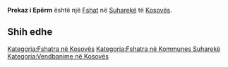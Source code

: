 {{Fshat në Kosovës
 | Emri                = Prekaz i Epërm
| sqi_N_name = Prekaz i Epërm
| sqi_N_FULL_NAME_RO = Prekaz i Epërm
| sqi_N_FULL_NAME_ND_RO = Prekaz i Eperm
| sqi_N_SORT_NAME_RG = PREKAZIEPERM
| sqi_N_FULL_NAME_RG = Prekaz i Epërm
| sqi_N_FULL_NAME_ND_RG = Prekaz i Eperm
| sqi_V_name = Prekazi i Epërm
| sqi_V_FULL_NAME_RO = Prekazi i Epërm
| sqi_V_FULL_NAME_ND_RO = Prekazi i Eperm
| sqi_V_SORT_NAME_RG = PREKAZIIEPERM
| sqi_V_FULL_NAME_RG = Prekazi i Epërm
| sqi_V_FULL_NAME_ND_RG = Prekazi i Eperm
| srp_N_name = Gornje Prekaze
| srp_N_FULL_NAME_RO = Gornje Prekaze
| srp_N_FULL_NAME_ND_RO = Gornje Prekaze
| srp_N_SORT_NAME_RG = GORNJEPREKAZE
| srp_N_FULL_NAME_RG = Gornje Prekaze
| srp_N_FULL_NAME_ND_RG = Gornje Prekaze
| srp_NS_name = Горње Преказе
| srp_NS_FULL_NAME_RO = Горње Преказе
| srp_NS_FULL_NAME_ND_RO = Горње Преказе
| srp_NS_SORT_NAME_RG = ГОРЊЕПРЕКАЗЕ
| srp_NS_FULL_NAME_RG = Горње Преказе
| srp_NS_FULL_NAME_ND_RG = Горње Преказе

 | Emri (Rasa dhanore) = 
 | Figura              = 
 | Shteti              = Kosovo
 | Komuna              = Suharekë
 | Kodi postar         = 
 | Sipërfaqja          = 

 | Popullsia           = 

 | Regj. i popullsisë  = 
 | Dend. e popullsisë  = 
 | Faqja zyrtare       = 
 <!--- Koordinatat ----> 
 | Gjerësia            = 42.779722
 | Gjatësia            = 20.829722
 | Lartësia            = 
}}
'''Prekaz i Epërm''' është një [[Fshat]] në [[Suharekë]] të [[Kosovës]].

<!-- == Gjeografia == -->
<!-- == Historia == -->
<!-- == Demografia == -->
== Shih edhe ==
{{Komuna Suharekë}}
{{Kosovo-Administrata-Cung}}

[[Kategoria:Fshatra në Kosovës]]
[[Kategoria:Fshatra në Kommunes Suharekë]]
[[Kategoria:Vendbanime në Kosovës]]